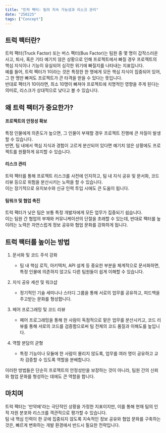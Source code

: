 ```yaml
---
title: "트럭 팩터: 팀의 지속 가능성과 리스크 관리"
date: "250225"
tags: ["Concept"]
---
```


## 트럭 팩터란?

트럭 팩터(Truck Factor) 또는 버스 팩터(Bus Factor)는 팀원 중 몇 명이 갑작스러운 사고, 퇴사, 혹은 기타 예기치 않은 상황으로 인해 프로젝트에서 빠질 경우 프로젝트의 핵심 지식이나 기능이 유실되어 심각한 위기에 빠질지를 나타내는 지표입니다.  
예를 들어, 트럭 팩터가 1이라는 것은 특정한 한 명에게 모든 핵심 지식이 집중되어 있어, 그 한 명만 빠져도 프로젝트가 큰 타격을 받을 수 있다는 뜻입니다.  
반대로 팩터가 10이라면, 최소 10명이 빠져야 프로젝트에 치명적인 영향을 주게 된다는 의미로, 리스크가 상대적으로 낮다고 볼 수 있습니다.

## 왜 트럭 팩터가 중요한가?

#### 프로젝트의 안정성 확보

특정 인물에게 의존도가 높으면, 그 인물이 부재할 경우 프로젝트 진행에 큰 차질이 발생할 수 있습니다.  
반면, 팀 내에서 핵심 지식과 경험이 고르게 분산되어 있다면 예기치 않은 상황에도 프로젝트를 원활하게 유지할 수 있습니다.

#### 리스크 관리

트럭 팩터를 통해 프로젝트 리스크를 사전에 인지하고, 팀 내 지식 공유 및 문서화, 코드 리뷰 등으로 위험을 분산시키는 노력을 할 수 있습니다.  
이는 장기적으로 유지보수와 신규 인력 투입 시에도 큰 도움이 됩니다.

#### 팀워크 및 협업 촉진

트럭 팩터가 낮은 팀은 보통 특정 개발자에게 모든 업무가 집중되기 쉽습니다.  
이는 팀원 간 협업의 부재와 커뮤니케이션의 단절을 초래할 수 있는데, 반대로 팩터를 높이려는 노력은 자연스럽게 정보 공유와 협업 문화를 강화하게 됩니다.

## 트럭 팩터를 높이는 방법

1. 문서화 및 코드 주석 강화

   - 팀 내 핵심 로직, 아키텍처, API 설계 등 중요한 부분을 체계적으로 문서화하면, 특정 인물에 의존하지 않고도 다른 팀원들이 쉽게 이해할 수 있습니다.

2. 지식 공유 세션 및 워크샵

   - 정기적인 기술 세미나나 스터디 그룹을 통해 서로의 업무를 공유하고, 피드백을 주고받는 문화를 형성합니다.

3. 페어 프로그래밍 및 코드 리뷰

   - 페어 프로그래밍을 통해 한 사람이 독점적으로 맡은 업무를 분산시키고, 코드 리뷰를 통해 서로의 코드를 검증함으로써 팀 전체의 코드 품질과 이해도를 높입니다.

4. 역할 분담의 균형
   - 특정 기능이나 모듈에 한 사람이 몰리지 않도록, 업무를 여러 명이 공유하고 교차 검증할 수 있도록 역할을 분배합니다.

이러한 방법들은 단순히 프로젝트의 안정성만을 보장하는 것이 아니라, 팀원 간의 신뢰와 협업 문화를 형성하는 데에도 큰 역할을 합니다.

## 마치며

트럭 팩터는 '만약에'라는 극단적인 상황을 가정한 지표이지만, 이를 통해 현재 팀의 인적 자원 분포와 리스크를 객관적으로 평가할 수 있습니다.  
팀 내 핵심 인력이 한 곳에 집중되지 않도록 지속적인 정보 공유와 협업 문화를 구축하는 것은, 빠르게 변화하는 개발 환경에서 반드시 필요한 전략입니다.
